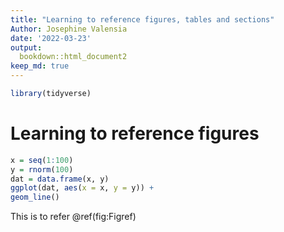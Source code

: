 ```yaml
---
title: "Learning to reference figures, tables and sections"
Author: Josephine Valensia
date: '2022-03-23'
output: 
  bookdown::html_document2
keep_md: true
---
```


```r
library(tidyverse)
```
# Learning to reference figures

```r
x = seq(1:100)
y = rnorm(100)
dat = data.frame(x, y)
ggplot(dat, aes(x = x, y = y)) +
geom_line()
```

This is to refer \@ref(fig:Figref)



